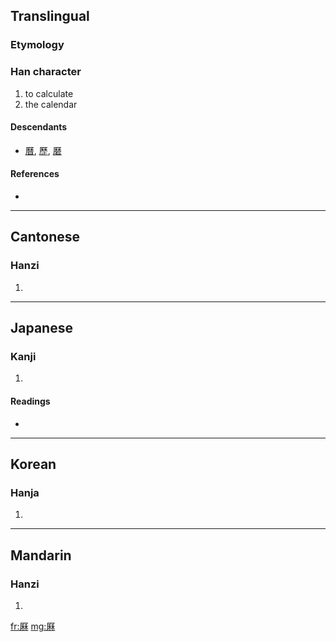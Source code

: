 ==Translingual==

===Etymology===
{{Han compound|厂|秝|c1=s|c2=p|ls=psc}}

===Han character===
{{Han char|rn=27|rad=厂|as=10|sn=12|four=7129<sub>4</sub>|canj=一竹木木 (MHDD)}}

# to calculate
# the calendar

====Descendants====
* [[曆]], [[歷]], [[磿]]

====References====
* {{Han ref|kx=0162.200|dkj=02991|dj=0370.070|hdz=10076.020|uh=53A4|ud=21412|bh=D864|bd=55396}}

----

==Cantonese==

===Hanzi===
{{yue-hanzi|jyut=|y=lik6}}

# {{defn|Cantonese}}

----

==Japanese==

===Kanji===
{{ja-kanji|grade=|rs=厂10}}

# {{defn|Japanese}}

====Readings====
* {{ja-readings|on=[[れき]] (reki), [[りゃく]] (ryaku)|kun=[[おさめる]] (osameru)}}

----

==Korean==

===Hanja===
{{ko-hanja|hangeul=력|rv=ryeok|mr=ryŏk}}

# {{defn|Korean}}

----

==Mandarin==

===Hanzi===
{{cmn-hanzi|pin=[[lì]] ([[li4]])|wg=li<sup>4</sup>}}

# {{defn|Mandarin}}

[[fr:厤]]
[[mg:厤]]